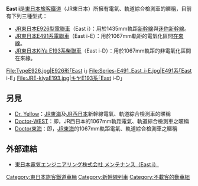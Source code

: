 '''East i'''是[[東日本旅客鐵道|東日本旅客鐵道]]（JR東日本）所擁有電氣、軌道綜合檢測車的暱稱，目前有下列三種型式：

*[[新幹線926型高速綜合檢測列車|JR東日本E926型電聯車]]（East i）：用於1435mm軌距[[新幹線|新幹線]]與[[迷你新幹線|迷你新幹線]]。
*[[JR東日本E491系電聯車|JR東日本E491系電聯車]]（East i-E）：用於1067mm軌距的電氣化區間[[在來線|在來線]]。
*[[JR東日本KiYa_E193系柴聯車|JR東日本KiYa E193系柴聯車]]（East i-D）：用於1067mm軌距的非電氣化區間在來線。

<gallery widths="160" perrow="3">
File:TypeE926.jpg|E926形｢East i｣
File:Series-E491_East_i-E.jpg|E491系｢East i-E｣
File:JRE-kiyaE193.jpg|キヤE193系｢East i-D｣
</gallery>

==另見==
*[[黃博士|Dr. Yellow]]：[[JR東海|JR東海]]及[[JR西日本|JR西日本]]新幹線電氣、軌道綜合檢測車的暱稱
*[[Doctor-WEST|Doctor-WEST]]：即{{link-ja|JR西日本KiYa 141系柴聯車|JR西日本キヤ141系気動車|KiYa 141系柴聯車}}，JR西日本的1067mm軌距電氣、軌道綜合檢測車之暱稱
*[[Doctor東海|Doctor東海]]：即{{link-ja|JR東海KiYa 95系柴聯車|JR東海キヤ95系気動車|KiYa 95系柴聯車}}，[[JR東海|JR東海]]的1067mm軌距電氣、軌道綜合檢測車之暱稱

== 外部連結 ==
* [https://web.archive.org/web/20071006141424/http://www.tems.co.jp/business/maintenance_ea/ 東日本電気エンジニアリング株式会社 メンテナンス（East i）]

{{JR東日本的車輛}}
{{新幹線}}

[[Category:東日本旅客鐵道車輛|Category:東日本旅客鐵道車輛]]
[[Category:新幹線列車|Category:新幹線列車]]
[[Category:不載客的動車組|Category:不載客的動車組]]